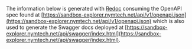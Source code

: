 
The information below is generated with [Redoc](https://redocly.com/docs/redoc) consuming the OpenAPI spec found at [https://sandbox-explorer.nymtech.net/api/v1/openapi.json](https://sandbox-explorer.nymtech.net/api/v1/openapi.json) which is also used to generate the Swagger docs deployed at [https://sandbox-explorer.nymtech.net/api/swagger/index.html](https://sandbox-explorer.nymtech.net/api/swagger/index.html).

<RedocStandalone
  specUrl="https://sandbox-explorer.nymtech.net/api/v1/openapi.json"
/>
